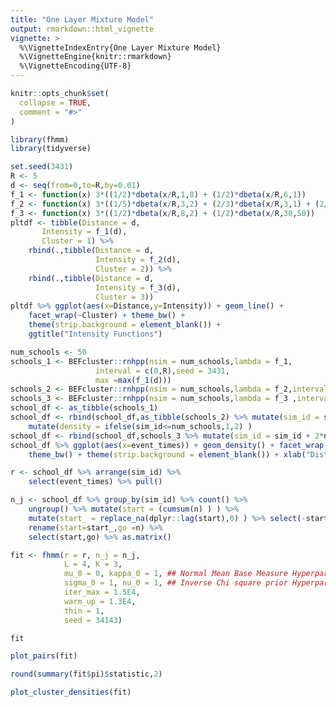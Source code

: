 ```yaml
---
title: "One Layer Mixture Model"
output: rmarkdown::html_vignette
vignette: >
  %\VignetteIndexEntry{One Layer Mixture Model}
  %\VignetteEngine{knitr::rmarkdown}
  %\VignetteEncoding{UTF-8}
---
```


```r
knitr::opts_chunk$set(
  collapse = TRUE,
  comment = "#>"
)
```

```r
library(fhmm)
library(tidyverse)
```

```r
set.seed(3431)
R <- 5
d <- seq(from=0,to=R,by=0.01)
f_1 <- function(x) 3*((1/2)*dbeta(x/R,1,8) + (1/2)*dbeta(x/R,6,1))
f_2 <- function(x) 3*((1/5)*dbeta(x/R,3,2) + (2/3)*dbeta(x/R,3,1) + (2/15)*dbeta(x/R,1,1))
f_3 <- function(x) 3*((1/2)*dbeta(x/R,8,2) + (1/2)*dbeta(x/R,30,50))
pltdf <- tibble(Distance = d,
       Intensity = f_1(d),
       Cluster = 1) %>% 
    rbind(.,tibble(Distance = d,
                   Intensity = f_2(d),
                   Cluster = 2)) %>% 
    rbind(.,tibble(Distance = d,
                   Intensity = f_3(d),
                   Cluster = 3))
pltdf %>% ggplot(aes(x=Distance,y=Intensity)) + geom_line() + 
    facet_wrap(~Cluster) + theme_bw() + 
    theme(strip.background = element_blank()) + 
    ggtitle("Intensity Functions")
```

```r
num_schools <- 50
schools_1 <- BEFcluster::rnhpp(nsim = num_schools,lambda = f_1,
                   interval = c(0,R),seed = 3431,
                   max =max(f_1(d)))
schools_2 <- BEFcluster::rnhpp(nsim = num_schools,lambda = f_2,interval = c(0,R),seed = 3431,max = max(f_2(d)))
schools_3 <- BEFcluster::rnhpp(nsim = num_schools,lambda = f_3 ,interval = c(0,R),seed = 3431,max = max(f_3(d)))
school_df <- as_tibble(schools_1)
school_df <- rbind(school_df,as_tibble(schools_2) %>% mutate(sim_id = sim_id + num_schools)) %>% 
    mutate(density = ifelse(sim_id<=num_schools,1,2) )
school_df <- rbind(school_df,schools_3 %>% mutate(sim_id = sim_id + 2*num_schools, density=3))
school_df %>% ggplot(aes(x=event_times)) + geom_density() + facet_wrap(~density) + 
    theme_bw() + theme(strip.background = element_blank()) + xlab("Distance")
```

```r
r <- school_df %>% arrange(sim_id) %>% 
    select(event_times) %>% pull()

n_j <- school_df %>% group_by(sim_id) %>% count() %>% 
    ungroup() %>% mutate(start = (cumsum(n) ) ) %>% 
    mutate(start_ = replace_na(dplyr::lag(start),0) ) %>% select(-start) %>% 
    rename(start=start_,go =n) %>% 
    select(start,go) %>% as.matrix()
```



```r
fit <- fhmm(r = r, n_j = n_j,
            L = 4, K = 3,
            mu_0 = 0, kappa_0 = 1, ## Normal Mean Base Measure Hyperparameters
            sigma_0 = 1, nu_0 = 1, ## Inverse Chi square prior Hyperparameters
            iter_max = 1.5E4,
            warm_up = 1.3E4,
            thin = 1,
            seed = 34143)
```


```r
fit
```



```r
plot_pairs(fit)
```


```r
round(summary(fit$pi)$statistic,2)
```



```r
plot_cluster_densities(fit)
```




